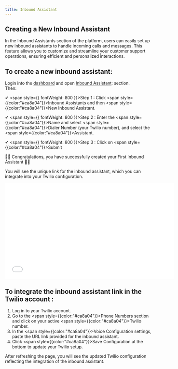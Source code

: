 ```yaml
---
title: Inbound Assistant
---
```


## Creating a New Inbound Assistant

In the Inbound Assistants section of the platform, users can easily set up new inbound assistants to handle incoming calls and messages. This feature allows you to customize and streamline your customer support operations, ensuring efficient and personalized interactions.

## To create a new inbound assistant:

Login into the [dashboard](https://app.precallai.com/) and open [Inbound Assistant](https://app.precallai.com/admin/inbound-assistant): section.<br/>
Then:

✔ <span style={{ fontWeight: 800 }}>Step 1 :</span> Click <span style={{color:"#ca8a04"}}>Inbound Assistants</span> and then <span style={{color:"#ca8a04"}}>New Inbound Assistant</span>.

✔ <span style={{ fontWeight: 800 }}>Step 2 :</span> Enter the <span style={{color:"#ca8a04"}}>Name</span> and select <span style={{color:"#ca8a04"}}>Dialer Number</span> (your Twilio number), and select the <span style={{color:"#ca8a04"}}>Assistant</span>.

✔ <span style={{ fontWeight: 800 }}>Step 3 :</span> Click on <span style={{color:"#ca8a04"}}>Submit</span>

👏👏 Congratulations, you have successfully created your First Inbound Assistant 🎉🎉

You will see the unique link for the inbound assistant, which you can integrate into your Twilio configuration.

<iframe
  width="560"
  height="315"
  src="/videos/twilio-account.mp4"
  title="YouTube video player"
  frameBorder="0"
  allow="accelerometer; autoplay; clipboard-write; encrypted-media; gyroscope; picture-in-picture"
  allowFullScreen
  style={{ width: "100%", borderRadius: "0.5rem" }}>
  {" "}
</iframe>

## To integrate the inbound assistant link in the Twilio account :

1. Log in to your Twilio account.
2. Go to the <span style={{color:"#ca8a04"}}>Phone Numbers</span> section and click on your active <span style={{color:"#ca8a04"}}>Twilio number</span>.
3. In the <span style={{color:"#ca8a04"}}>Voice Configuration</span> settings, paste the URL link provided for the inbound assistant.
4. Click <span style={{color:"#ca8a04"}}>Save Configuration</span> at the bottom to update your Twilio setup.

After refreshing the page, you will see the updated Twilio configuration reflecting the integration of the inbound assistant.
